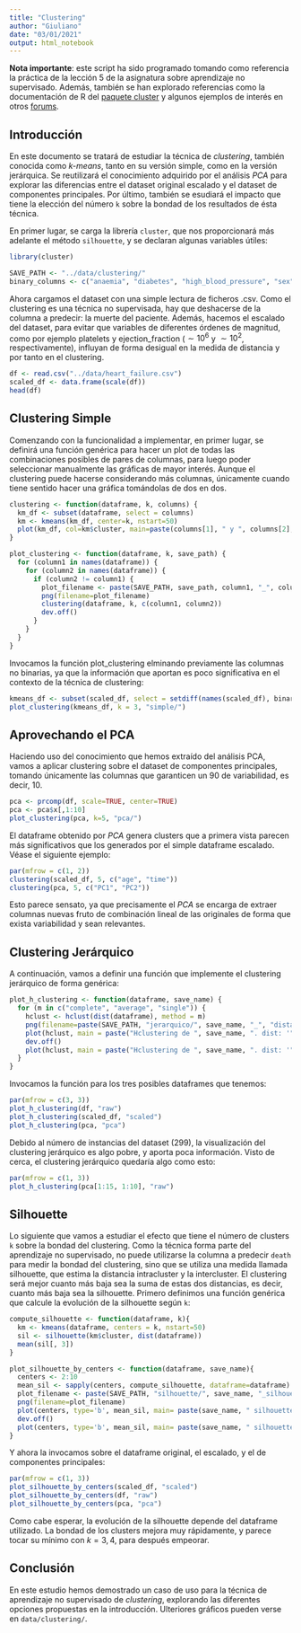 ```yaml
---
title: "Clustering"
author: "Giuliano"
date: "03/01/2021"
output: html_notebook
---
```


**Nota importante**: este script ha sido programado tomando como referencia la práctica de la lección 5 de la asignatura sobre aprendizaje no supervisado. Además,  también se han explorado referencias como la documentación de R del [paquete cluster](https://www.rdocumentation.org/packages/cluster/versions/2.1.0/topics/silhouette) y algunos ejemplos de interés en otros [forums](https://medium.com/codesmart/r-series-k-means-clustering-silhouette-794774b46586).

## Introducción

En este documento se tratará de estudiar la técnica de _clustering_, también conocida como _k-means_, tanto en su versión simple, como en la versión jerárquica. Se reutilizará el conocimiento adquirido por el análisis _PCA_ para explorar las diferencias entre el dataset original escalado y el dataset de componentes principales. Por último, también se esudiará el impacto que tiene la elección del número `k` sobre la bondad de los resultados de ésta técnica.

En primer lugar, se carga la librería `cluster`, que nos proporcionará más adelante el método `silhouette`, y se declaran algunas variables útiles:

```r
library(cluster)

SAVE_PATH <- "../data/clustering/"
binary_columns <- c("anaemia", "diabetes", "high_blood_pressure", "sex", "smoking", "death")
```

Ahora cargamos el dataset con una simple lectura de ficheros .csv. Como el clustering es una técnica no supervisada, hay que deshacerse de la columna a predecir: la muerte del paciente. Además, hacemos el escalado del dataset, para evitar que variables de diferentes órdenes de magnitud, como por ejemplo platelets y ejection_fraction ($\sim 10^6$ y $\sim 10^2$, respectivamente), influyan de forma desigual en la medida de distancia y por tanto en el clustering.

```r
df <- read.csv("../data/heart_failure.csv")
scaled_df <- data.frame(scale(df))
head(df)
```

## Clustering Simple

Comenzando con la funcionalidad a implementar, en primer lugar, se definirá una función genérica para hacer un plot de todas las combinaciones posibles de pares de columnas, para luego poder seleccionar manualmente las gráficas de mayor interés. Aunque el clustering puede hacerse considerando más columnas, únicamente cuando tiene sentido hacer una gráfica tomándolas de dos en dos.

```r
clustering <- function(dataframe, k, columns) {
  km_df <- subset(dataframe, select = columns)
  km <- kmeans(km_df, center=k, nstart=50)
  plot(km_df, col=km$cluster, main=paste(columns[1], " y ", columns[2], "con ", k, " clusters"))
}

plot_clustering <- function(dataframe, k, save_path) {
  for (column1 in names(dataframe)) {
    for (column2 in names(dataframe)) {
      if (column2 != column1) {
        plot_filename <- paste(SAVE_PATH, save_path, column1, "_", column2, "_", "k_", k, ".png", sep = "")
        png(filename=plot_filename)
        clustering(dataframe, k, c(column1, column2))
        dev.off()
      }
    }
  }
}
```

Invocamos la función plot_clustering elminando previamente las columnas no binarias, ya que la información que aportan es poco significativa en el contexto de la técnica de clustering:

```r
kmeans_df <- subset(scaled_df, select = setdiff(names(scaled_df), binary_columns))
plot_clustering(kmeans_df, k = 3, "simple/")
```

## Aprovechando el PCA

Haciendo uso del conocimiento que hemos extraído del análisis PCA, vamos a aplicar clustering sobre el dataset de componentes principales, tomando únicamente las columnas que garanticen un $90%$ de variabilidad, es decir, 10.

```r
pca <- prcomp(df, scale=TRUE, center=TRUE)
pca <- pca$x[,1:10]
plot_clustering(pca, k=5, "pca/")
```

El dataframe obtenido por _PCA_ genera clusters que a primera vista parecen más significativos que los generados por el simple dataframe escalado. Véase el siguiente ejemplo:

```r
par(mfrow = c(1, 2))
clustering(scaled_df, 5, c("age", "time"))
clustering(pca, 5, c("PC1", "PC2"))
```

Esto parece sensato, ya que precisamente el _PCA_ se encarga de extraer columnas nuevas fruto de combinación lineal de las originales de forma que exista variabilidad y sean relevantes.

## Clustering Jerárquico

A continuación, vamos a definir una función que implemente el clustering jerárquico de forma genérica:

```r
plot_h_clustering <- function(dataframe, save_name) {
  for (m in c("complete", "average", "single")) {
    hclust <- hclust(dist(dataframe), method = m)
    png(filename=paste(SAVE_PATH, "jerarquico/", save_name, "_", "distance_", m, ".png", sep = ""))
    plot(hclust, main = paste("Hclustering de ", save_name, ". dist: '", m, "'", sep=""))
    dev.off()
    plot(hclust, main = paste("Hclustering de ", save_name, ". dist: '", m, "'", sep=""))
  }
}
```

Invocamos la función para los tres posibles dataframes que tenemos:

```r
par(mfrow = c(3, 3))
plot_h_clustering(df, "raw")
plot_h_clustering(scaled_df, "scaled")
plot_h_clustering(pca, "pca")
```

Debido al número de instancias del dataset (299), la visualización del clustering jerárquico es algo pobre, y aporta poca información. Visto de cerca, el clustering jerárquico quedaría algo como esto:

```r
par(mfrow = c(1, 3))
plot_h_clustering(pca[1:15, 1:10], "raw")
```


## Silhouette

Lo siguiente que vamos a estudiar el efecto que tiene el número de clusters `k` sobre la bondad del clustering. Como la técnica forma parte del aprendizaje no supervisado, no puede utilizarse la columna a predecir `death` para medir la bondad del clustering, sino que se utiliza una medida llamada silhouette, que estima la distancia intracluster y la intercluster. El clustering será mejor cuanto más baja sea la suma de estas dos distancias, es decir, cuanto más baja sea la silhouette. Primero definimos una función genérica que calcule la evolución de la silhouette según `k`:

```r
compute_silhouette <- function(dataframe, k){
  km <- kmeans(dataframe, centers = k, nstart=50)
  sil <- silhouette(km$cluster, dist(dataframe))
  mean(sil[, 3])
}

plot_silhouette_by_centers <- function(dataframe, save_name){
  centers <- 2:10
  mean_sil <- sapply(centers, compute_silhouette, dataframe=dataframe)
  plot_filename <- paste(SAVE_PATH, "silhouette/", save_name, "_silhouette_evolution.png", sep = "")
  png(filename=plot_filename)
  plot(centers, type='b', mean_sil, main= paste(save_name, " silhouette evolution", sep=""), xlab='k', ylab='Silhouette', frame=FALSE)
  dev.off()
  plot(centers, type='b', mean_sil, main= paste(save_name, " silhouette evolution", sep=""), xlab='k', ylab='Silhouette', frame=FALSE)
}
```

Y ahora la invocamos sobre el dataframe original, el escalado, y el de componentes principales:

```r
par(mfrow = c(1, 3))
plot_silhouette_by_centers(scaled_df, "scaled")
plot_silhouette_by_centers(df, "raw")
plot_silhouette_by_centers(pca, "pca")
```

Como cabe esperar, la evolución de la silhouette depende del dataframe utilizado. La bondad de los clusters mejora muy rápidamente, y parece tocar su mínimo con $k=3, 4$, para después empeorar.

## Conclusión

En este estudio hemos demostrado un caso de uso para la técnica de aprendizaje no supervisado de _clustering_, explorando las diferentes opciones propuestas en la introducción. Ulteriores gráficos pueden verse en `data/clustering/`.